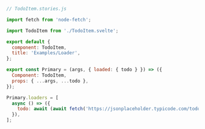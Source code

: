 ```js
// TodoItem.stories.js

import fetch from 'node-fetch';

import TodoItem from './TodoItem.svelte';

export default {
  component: TodoItem,
  title: 'Examples/Loader',
};

export const Primary = (args, { loaded: { todo } }) => ({
  Component: TodoItem,
  props: { ...args, ...todo },
});

Primary.loaders = [
  async () => ({
    todo: await (await fetch('https://jsonplaceholder.typicode.com/todos/1')).json(),
  }),
];
```